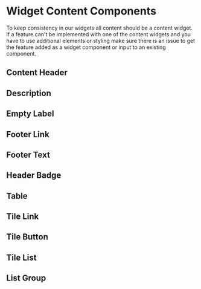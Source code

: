 

<Meta title="Docs|Widget/Content" />

# Widget Content Components

To keep consistency in our widgets all content should be a content widget. If a
feature can't be implemented with one of the content widgets and you have to use
additional elements or styling make sure there is an issue to get the feature
added as a widget component or input to an existing component.

## Content Header

<Preview>
  <Story id="widget-content--content-header" height="150px" />
</Preview>

## Description

<Preview>
  <Story id="widget-content--description" height="200px" />
</Preview>

## Empty Label

<Preview>
  <Story id="widget-content--empty-label" height="150px" />
</Preview>

## Footer Link

<Preview>
  <Story id="widget-content--footer-link" height="150px" />
</Preview>

## Footer Text

<Preview>
  <Story id="widget-content--footer-text" height="150px" />
</Preview>

## Header Badge

<Preview>
  <Story id="widget-content--header-badge" height="150px" />
</Preview>

## Table

<Preview>
  <Story id="widget-content-table--basic" height="450px" />
</Preview>

## Tile Link

<Preview>
  <Story id="widget-content-tile--link" height="150px" />
</Preview>

## Tile Button

<Preview>
  <Story id="widget-content-tile--button" height="150px" />
</Preview>

## Tile List

<Preview>
  <Story id="widget-content--tile-list" height="400px" />
</Preview>

## List Group

<Preview>
  <Story id="widget-content-list-group--basic" height="400px" />
</Preview>
